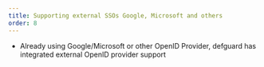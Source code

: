 ```yaml
---
title: Supporting external SSOs Google, Microsoft and others
order: 8
---
```

- Already using Google/Microsoft or other OpenID Provider, defguard has integrated external OpenID provider support